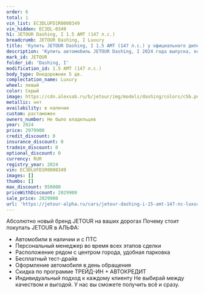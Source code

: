```yaml
---
order: 6
total: 1
vin_list: EC3DLUFD1R0000349
vin_hidden: EC3DL-0349
h1: JETOUR Dashing, I 1.5 AMT (147 л.с.)
breadcrumb: JETOUR Dashing, I Luxury
title: 'Купить JETOUR Dashing, I 1.5 AMT (147 л.с.) у официального дилера в Самаре'
description: 'Купить автомобиль JETOUR Dashing, I 2024 года выпуска, комплектация Luxury, цвет - Серый, двигатель - 1.5 AMT (147 л.с.) у официального дилера в г. Самара. Стоимость данного автомобиля JETOUR Dashing, I – 2029900'
mark_id: JETOUR
folder_id: 'Dashing, I'
modification_id: 1.5 AMT (147 л.с.)
body_type: Внедорожник 5 дв.
complectation_name: Luxury
wheel: левый
color: Серый
image: https://cdn.alexsab.ru/b/jetour/img/models/dashing/colors/c5b.png
metallic: нет
availability: в наличии
custom: растаможен
owners_number: Не было владельцев
year: 2024
price: 2979900
credit_discount: 0
insurance_discount: 0
tradein_discount: 0
optional_discount: 0
currency: RUR
registry_year: 2024
vin: EC3DLUFD1R0000349
images: []
thumbs: []
max_discount: 950000
priceWithDiscount: 2029900
sale_price: 2029900
url: 'https://jetour-alpha.ru/cars/jetour-dashing-i-15-amt-147-лс-luxury-серый-2024/'
---
```

Абсолютно новый бренд JETOUR на ваших дорогах
Почему стоит покупать JETOUR в АЛЬФА:
- Автомобили в наличии и с ПТС
- Персональный менеджер во время всех этапов сделки
- Расположение рядом с центром города, удобная парковка
- Бесплатный тест-драйв
- Оформление автомобиля в день обращения
- Скидка по программе ТРЕЙД-ИН + АВТОКРЕДИТ
- Индивидуальный подход  к каждому клиенту
Не выбирай между качеством и выгодой. У нас вы сможете получить всё и сразу.